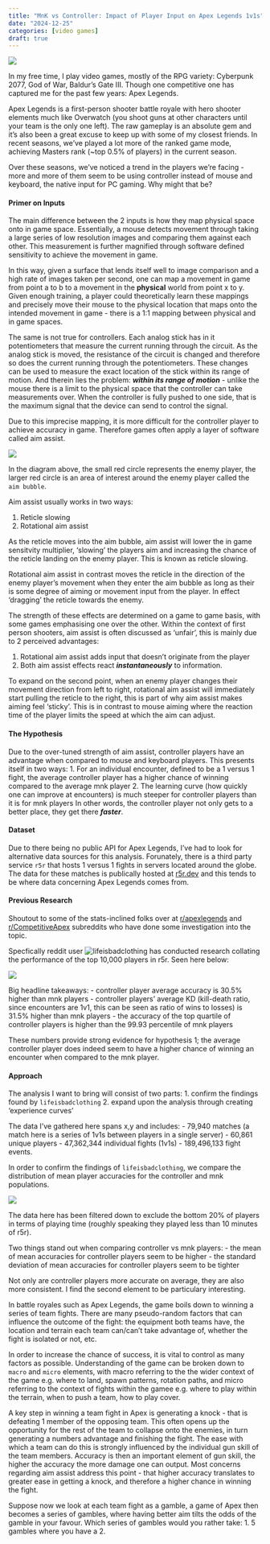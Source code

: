 ```yaml
---
title: "MnK vs Controller: Impact of Player Input on Apex Legends 1v1s"
date: "2024-12-25"
categories: [video games]
draft: true
---
```


![](roller_and_mnk.jpg)

In my free time, I play video games, mostly of the RPG variety: Cyberpunk 2077, God of War, Baldur's Gate III. Though one competitive one has captured me for the past few years: Apex Legends.

Apex Legends is a first-person shooter battle royale with hero shooter elements much like Overwatch (you shoot guns at other characters until your team is the only one left). The raw gameplay is an absolute gem and it's also been a great excuse to keep up with some of my closest friends. In recent seasons, we've played a lot more of the ranked game mode, achieving Masters rank (~top 0.5% of players) in the current season.

Over these seasons, we've noticed a trend in the players we're facing - more and more of them seem to be using controller instead of mouse and keyboard, the native input for PC gaming. Why might that be?

#### Primer on Inputs
The main difference between the 2 inputs is how they map physical space onto in game space. Essentially, a mouse detects movement through taking a large series of low resolution images and comparing them against each other. This measurement is further magnified through software defined sensitivity to achieve the movement in game. 

In this way, given a surface that lends itself well to image comparison and a high rate of images taken per second, one can map a movement in game from point a to b to a movement in the __physical__ world from point x to y. Given enough training, a player could theoretically learn these mappings and precisely move their mouse to the  physical location that maps onto the intended movement in game - there is a 1:1 mapping between physical and in game spaces.

The same is not true for controllers. Each analog stick has in it potentiometers that measure the current running through the circuit. As the analog stick is moved, the resistance of the circuit is changed and therefore so does the current running through the potentiometers. These changes can be used to measure the exact location of the stick within its range of motion. And therein lies the problem: *__within its range of motion__* - unlike the mouse there is a limit to the physical space that the controller can take measurements over. When the controller is fully pushed to one side, that is the maximum signal that the device can send to control the signal. 

Due to this imprecise mapping, it is more difficult for the controller player to achieve accuracy in game. Therefore games often apply a layer of software called aim assist.

![](aim_assist_diagram.webp)


In the diagram above, the small red circle represents the enemy player, the larger red circle is an area of interest around the enemy player called the `aim bubble`. 

Aim assist usually works in two ways:

1. Reticle slowing
2. Rotational aim assist 

As the reticle moves into the aim bubble, aim assist will lower the in game sensitvity multiplier, 'slowing' the players aim and increasing the chance of the reticle landing on the enemy player. This is known as reticle slowing.

Rotational aim assist in contrast moves the reticle in the direction of the enemy player's movement when they enter the aim bubble as long as their is some degree of aiming or movement input from the player. In effect 'dragging' the reticle towards the enemy.

The strength of these effects are determined on a game to game basis, with some games emphasising one over the other. Within the context of first person shooters, aim assist is often discussed as 'unfair', this is mainly due to 2 perceived advantages:

1. Rotational aim assist adds input that doesn't originate from the player
2. Both aim assist effects react *__instantaneously__* to information.

To expand on the second point, when an enemy player changes their movement direction from left to right, rotational aim assist will immediately start pulling the reticle to the right, this is part of why aim assist makes aiming feel 'sticky'. This is in contrast to mouse aiming where the reaction time of the player limits the speed at which the aim can adjust.

#### The Hypothesis
Due to the over-tuned strength of aim assist, controller players have an advantage when compared to mouse and keyboard players. 
This presents itself in two ways:
1. For an individual encounter, defined to be a 1 versus 1 fight, the average controller player has a higher chance of winning compared to the average mnk player
2. The learning curve (how quickly one can improve at encounters) is much steeper for controller players than it is for mnk players
In other words, the controller player not only gets to a better place, they get there __*faster*__.

#### Dataset
Due to there being no public API for Apex Legends, I've had to look for alternative data sources for this analysis. Forunately, there is a third party service `r5r` that hosts 1 versus 1 fights in servers located around the globe. The data for these matches is publically hosted at [r5r.dev](https://r5r.dev/) and this tends to be where data concerning Apex Legends comes from.

#### Previous Research
Shoutout to some of the stats-inclined folks over at [r/apexlegends](https://www.reddit.com/r/apexlegends) and [r/CompetitiveApex](https://www.reddit.com/r/CompetitiveApex/) subreddits who have done some investigation into the topic.

Specfically reddit user ![lifeisbadclothing](https://www.reddit.com/user/lifeisbadclothing/) has conducted research collating the performance of the top 10,000 players in r5r. Seen here below:

![](previous_r5r_research.jpg) 

Big headline takeaways:
- controller player average accuracy is 30.5% higher than mnk players
- controller players' average KD (kill-death ratio, since encounters are 1v1, this can be seen as ratio of wins to losses) is 31.5% higher than mnk players
- the accuracy of the top quartile of controller players is higher than the 99.93 percentile of mnk players

These numbers provide strong evidence for hypothesis 1; the average controller player does indeed seem to have a higher chance of winning an encounter when compared to the mnk player.

#### Approach
The analysis I want to bring will consist of two parts:
1. confirm the findings found by `lifeisbadclothing`
2. expand upon the analysis through creating 'experience curves'

The data I've gathered here spans x,y and includes:
- 79,940 matches (a match here is a series of 1v1s between players in a single server)
- 60,861 unique players
- 47,362,344 individual fights (1v1s)
- 189,496,133 fight events.

In order to confirm the findings of `lifeisbadclothing`, we compare the distribution of mean player accuracies for the controller and mnk populations.

![](controller_v_mnk_mean_accuracy.png)

The data here has been filtered down to exclude the bottom 20% of players in terms of playing time (roughly speaking they played less than 10 minutes of r5r). 

Two things stand out when comparing controller vs mnk players:
- the mean of mean accuracies for controller players seem to be higher 
- the standard deviation of mean accuracies for controller players seem to be tighter 

Not only are controller players more accurate on average, they are also more consistent. I find the second element to be particulary interesting.

In battle royales such as Apex Legends, the game boils down to winning a series of team fights. There are many pseudo-random factors that can influence the outcome of the fight: the equipment both teams have, the location and terrain each team can/can't take advantage of, whether the fight is isolated or not, etc. 

In order to increase the chance of success, it is vital to control as many factors as possible. Understanding of the game can be broken down to `macro` and `micro` elements, with macro referring to the the wider context of the game e.g. where to land, spawn patterns, rotation paths, and micro referring to the context of fights within the gamee e.g. where to play within the terrain, when to push a team, how to play cover. 

A key step in winning a team fight in Apex is generating a knock - that is defeating 1 member of the opposing team. This often opens up the opportunity for the rest of the team to collapse onto the enemies, in turn generating a numbers advantage and finishing the fight. The ease with which a team can do this is strongly influenced by the individual gun skill of the team members. Accuracy is then an important element of gun skill, the higher the accuracy the more damage one can output. Most concerns regarding aim assist address this point - that higher accuracy translates to greater ease in getting a knock, and therefore a higher chance in winning the fight.

Suppose now we look at each team fight as a gamble, a game of Apex then becomes a series of gambles, where having better aim tilts the odds of the gamble in your favour. Which series of gambles would you rather take:
1. 5 gambles where you have a 
2. 